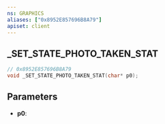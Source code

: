 ```yaml
---
ns: GRAPHICS
aliases: ["0x8952E857696B8A79"]
apiset: client
---
```

## _SET_STATE_PHOTO_TAKEN_STAT

```c
// 0x8952E857696B8A79
void _SET_STATE_PHOTO_TAKEN_STAT(char* p0);
```


## Parameters
* **p0**: